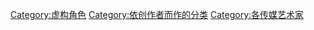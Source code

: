 [[Category:虚构角色|Category:虚构角色]]
[[Category:依创作者而作的分类|Category:依创作者而作的分类]]
[[Category:各传媒艺术家|Category:各传媒艺术家]]